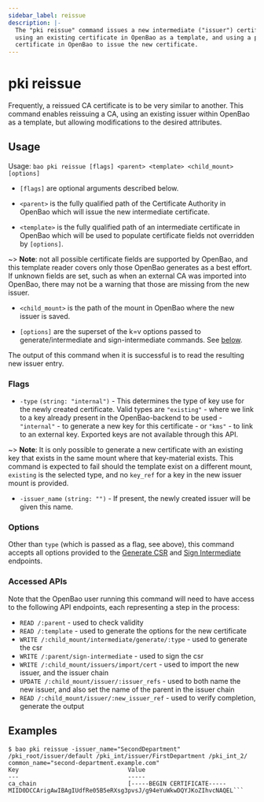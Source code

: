 ```yaml
---
sidebar_label: reissue
description: |-
  The "pki reissue" command issues a new intermediate ("issuer") certificate,
  using an existing certificate in OpenBao as a template, and using a parent
  certificate in OpenBao to issue the new certificate.
---
```


# pki reissue

Frequently, a reissued CA certificate is to be very similar to another.
This command enables reissuing a CA, using an existing issuer within
OpenBao as a template, but allowing modifications to the desired attributes.

## Usage

Usage: `bao pki reissue [flags] <parent> <template> <child_mount> [options]`

- `[flags]` are optional arguments described below.

- `<parent>` is the fully qualified path of the Certificate Authority in OpenBao
  which will issue the new intermediate certificate.

- `<template>` is the fully qualified path of an intermediate certificate in OpenBao
  which will be used to populate certificate fields not overridden by `[options]`.

~> **Note**: not all possible certificate fields are supported by OpenBao, and
  this template reader covers only those OpenBao generates as a best effort.  If
  unknown fields are set, such as when an external CA was imported into OpenBao,
  there may not be a warning that those are missing from the new issuer.

- `<child_mount>` is the path of the mount in OpenBao where the new issuer is saved.

- `[options]` are the superset of the k=v options passed to generate/intermediate
  and sign-intermediate commands.  See [below](/docs/commands/pki/reissue#options).

The output of this command when it is successful is to read the resulting new
issuer entry.

### Flags

- `-type` `(string: "internal")` - This determines the type of key use for the
   newly created certificate.  Valid types are `"existing"` - where we link to
   a key already present in the OpenBao-backend to be used - `"internal"` - to
   generate a new key for this certificate - or `"kms"` - to link to an external
   key.  Exported keys are not available through this API.

~> **Note**: It is only possible to generate a new certificate with an existing
   key that exists in the same mount where that key-material exists.  This
   command is expected to fail should the template exist on a different mount,
   `existing` is the selected type, and no `key_ref` for a key in the new issuer
   mount is provided.

- `-issuer_name` `(string: "")` - If present, the newly created issuer will be
   given this name.

### Options

Other than `type` (which is passed as a flag, see above), this command accepts
all options provided to the
[Generate CSR](/api-docs/secret/pki#generate-intermediate-csr) and
[Sign Intermediate](/api-docs/secret/pki#sign-intermediate) endpoints.

### Accessed APIs

Note that the OpenBao user running this command will need to have access to the
following API endpoints, each representing a step in the process:

 - `READ /:parent` - used to check validity
 - `READ /:template` - used to generate the options for the new certificate
 - `WRITE /:child_mount/intermediate/generate/:type` - used to generate the csr
 - `WRITE /:parent/sign-intermediate` - used to sign the csr
 - `WRITE /:child_mount/issuers/import/cert` - used to import the new issuer,
 and the issuer chain
 - `UPDATE /:child_mount/issuer/:issuer_refs` - used to both name the new
 issuer, and also set the name of the parent in the issuer chain
 - `READ /:child_mount/issuer/:new_issuer_ref` - used to verify completion,
 generate the output

## Examples

```shell-session
$ bao pki reissue -issuer_name="SecondDepartment" /pki_root/issuer/default /pki_int/issuer/FirstDepartment /pki_int_2/ common_name="second-department.example.com"
Key                               Value
---                               -----
ca_chain                          [-----BEGIN CERTIFICATE-----
MIID0DCCArigAwIBAgIUdfRe05B5eRXsg3pvsJ/g94eYuWkwDQYJKoZIhvcNAQEL```
